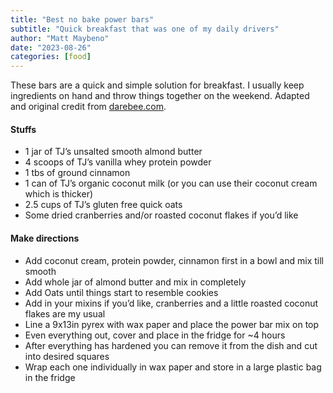 ```yaml
---
title: "Best no bake power bars"
subtitle: "Quick breakfast that was one of my daily drivers"
author: "Matt Maybeno"
date: "2023-08-26"
categories: [food]
---
```

These bars are a quick and simple solution for breakfast. I usually keep ingredients on hand and throw things together on the weekend. Adapted and original credit from [darebee.com](http://darebee.com/recipes/homemade-no-bake-protein-bars.html).

#### Stuffs
 - 1 jar of TJ's unsalted smooth almond butter
 - 4 scoops of TJ's vanilla whey protein powder
 - 1 tbs of ground cinnamon 
 - 1 can of TJ's organic coconut milk (or you can use their coconut cream which is thicker)
 - 2.5 cups of TJ's gluten free quick oats
 - Some dried cranberries and/or roasted coconut flakes if you'd like

#### Make directions
 - Add coconut cream, protein powder, cinnamon first in a bowl and mix till smooth
 - Add whole jar of almond butter and mix in completely
 - Add Oats until things start to resemble cookies
 - Add in your mixins if you'd like, cranberries and a little roasted coconut flakes are my usual
 -  Line a 9x13in pyrex with wax paper and place the power bar mix on top
 - Even everything out, cover and place in the fridge for ~4 hours
 - After everything has hardened you can remove it from the dish and cut into desired squares
 - Wrap each one individually in wax paper and store in a large plastic bag in the fridge